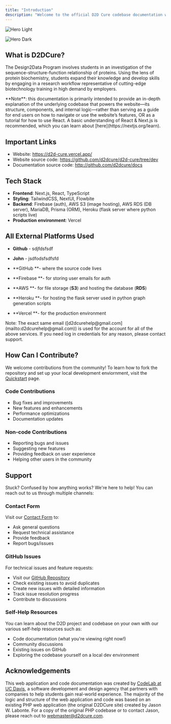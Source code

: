 ```yaml
---
title: "Introduction"
description: "Welcome to the official D2D Cure codebase documentation website!"
---
```


<img
  className="block dark:hidden"
  src="/images/d2dcure.png"
  alt="Hero Light"
  title={true}
/>

<img
  className="hidden dark:block"
  src="/images/hero-dark.png"
  alt="Hero Dark"
/>

## What is D2DCure?

The Design2Data Program involves students in an investigation of the sequence-structure-function relationship of proteins. Using the lens of protein biochemistry, students expand their knowledge and develop skills by engaging in a research workflow representative of cutting-edge biotechnology training in high demand by employers.

<Note>
  **Note**: this documentation is primarily intended to provide an in-depth explanation of the underlying codebase that powers the website—its structure, components, and internal logic—rather than serving as a guide for end users on how to navigate or use the website’s features, OR as a tutorial for how to use React. A basic understanding of React & Next.js is recommended, which you can learn about [here](https://nextjs.org/learn).
</Note>

## Important Links

- Website: https://d2d-cure.vercel.app/
- Website source code: https://github.com/d2dcure/d2d-cure/tree/dev
- Documentation source code: http://github.com/d2dcure/docs

## Tech Stack

- **Frontend**: Next.js, React, TypeScript
- **Styling**: TailwindCSS, NextUI, Flowbite
- **Backend**: Firebase (auth), AWS S3 (image hosting), AWS RDS (DB server), MariaDB, Prisma (ORM), Heroku (flask server where python scripts live)
- **Production environment**: Vercel

## All External Platforms Used

- **Github** - sdjfdsfsdf
- **John** - jsdfodsfsdfsfd


- \*\*GitHub \*\*- where the source code lives
- \*\*Firebase \*\*- for storing user emails for auth
- \*\*AWS \*\*- for file storage (**S3**) and hosting the database (**RDS**)
- \*\*Heroku \*\*- for hosting the flask server used in python graph generation scripts
- \*\*Vercel \*\*- for the production environment

<Note>
  Note: The exact same email ([d2dcurehelp@gmail.com](mailto:d2dcurehelp@gmail.com)) is used for the account for all of the above services. If you need log in credentials for any reason, please contact support.
</Note>

## How Can I Contribute?

We welcome contributions from the community\! To learn how to fork the repository and set up your local development enviornment, visit the [Quickstart](https://d2dcure.mintlify.app/quickstart) page.

### Code Contributions

- Bug fixes and improvements
- New features and enhancements
- Performance optimizations
- Documentation updates

### Non-code Contributions

- Reporting bugs and issues
- Suggesting new features
- Providing feedback on user experience
- Helping other users in the community

## Support

Stuck? Confused by how anything works? We're here to help\! You can reach out to us through multiple channels:

### Contact Form

Visit our [Contact Form](https://d2d-cure.vercel.app/contact) to:

- Ask general questions
- Request technical assistance
- Provide feedback
- Report bugs/issues

### GitHub Issues

For technical issues and feature requests:

- Visit our [GitHub Repository](https://github.com/d2dcure/d2d-cure/tree/dev)
- Check existing issues to avoid duplicates
- Create new issues with detailed information
- Track issue resolution progress
- Contribute to discussions

### Self-Help Resources

You can learn about the D2D project and codebase on your own with our various self-help resources such as:

- Code documentation (what you're viewing right now\!)
- Community discussions
- Existing issues on GitHub
- Exploring the codebase yourself on a local dev environment

## Acknowledgements

This web application and code documentation was created by [CodeLab at UC Davis](https://codelabdavis.com/), a software development and design agency that partners with companies to help students gain real-world experience. The majority of the logic and structure of the web application and code was based on an existing PHP web application (the original D2DCure site) created by Jason W. Labonte. For a copy of the original PHP codebase or to contact Jason, please reach out to [webmaster@d2dcure.com](mailto:webmaster@d2dcure.com).